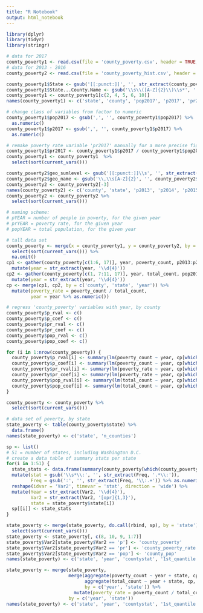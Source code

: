 ---
title: "R Notebook"
output: html_notebook
---

```{r}
library(dplyr)
library(tidyr)
library(stringr)
```

```{r}
# data for 2017
county_poverty1 <- read.csv(file = 'county_poverty.csv', header = TRUE, sep = ',')
# data for 2013 - 2016
county_poverty2 <- read.csv(file = 'county_poverty_hist.csv', header = TRUE, sep = ',')
```

```{r}
county_poverty1$State <- gsub('[[:punct:]]', '', str_extract(county_poverty1$State...County.Name, '\\([A-Z]{2}\\)'))
county_poverty1$State...County.Name <- gsub('\\s\\([A-Z]{2}\\)\\s*', '', county_poverty1$State...County.Name %>% as.character())
county_poverty1 <- county_poverty1[c(2, 4, 5, 6, 10)]
names(county_poverty1) <- c('state', 'county', 'pop2017', 'p2017', 'pr2017')

# change class of variables from factor to numeric
county_poverty1$pop2017 <- gsub(',', '', county_poverty1$pop2017) %>% 
  as.numeric()
county_poverty1$p2017 <- gsub(',', '', county_poverty1$p2017) %>% 
  as.numeric()

# remake poverty rate variable 'pr2017' manually for a more precise figure
county_poverty1$pr2017 <- county_poverty1$p2017 / county_poverty1$pop2017
county_poverty1 <- county_poverty1  %>% 
  select(sort(current_vars()))

county_poverty2$geo_sumlevel <- gsub('[[:punct:]]\\s', '', str_extract(county_poverty2$geo_name, '\\,\\s[A-Z]{2}'))
county_poverty2$geo_name <- gsub('\\,\\s[A-Z]{2}', '', county_poverty2$geo_name)
county_poverty2 <- county_poverty2[-3]
names(county_poverty2) <- c('county', 'state', 'p2013', 'p2014', 'p2015', 'pr2013', 'pr2014', 'pr2015', 'pr2016', 'p2016', 'pop2013', 'pop2014', 'pop2015', 'pop2016')
county_poverty2 <- county_poverty2 %>% 
  select(sort(current_vars()))

# naming scheme:
# pYEAR = number of people in poverty, for the given year
# prYEAR = poverty rate, for the given year
# popYEAR = total population, for the given year

# tall data set
county_poverty <- merge(x = county_poverty1, y = county_poverty2, by = c('county', 'state')) %>% 
  select(sort(current_vars())) %>%
  na.omit()
cp1 <- gather(county_poverty[c(1:6, 17)], year, poverty_count, p2013:p2017, factor_key = TRUE) %>% 
  mutate(year = str_extract(year, '\\d{4}'))
cp2 <- gather(county_poverty[c(1, 7:11, 17)], year, total_count, pop2013:pop2017, factor_key = TRUE) %>% 
  mutate(year = str_extract(year, '\\d{4}'))
cp <- merge(cp1, cp2, by = c('county', 'state', 'year')) %>% 
  mutate(poverty_rate = poverty_count / total_count,
         year = year %>% as.numeric())

# regress 'county_poverty' variables with year, by county
county_poverty$p_rval <- c()
county_poverty$p_coef <- c()
county_poverty$pr_rval <- c()
county_poverty$pr_coef <- c()
county_poverty$pop_rval <- c()
county_poverty$pop_coef <- c()

for (i in 1:nrow(county_poverty)) {
  county_poverty$p_rval[i] <- summary(lm(poverty_count ~ year, cp[which(cp$county == county_poverty$county[i] & cp$state == county_poverty$state[i]),]))$r.squared
  county_poverty$p_coef[i] <- summary(lm(poverty_count ~ year, cp[which(cp$county == county_poverty$county[i] & cp$state == county_poverty$state[i]),]))$coefficients[2]
  county_poverty$pr_rval[i] <- summary(lm(poverty_rate ~ year, cp[which(cp$county == county_poverty$county[i] & cp$state == county_poverty$state[i]),]))$r.squared
  county_poverty$pr_coef[i] <- summary(lm(poverty_rate ~ year, cp[which(cp$county == county_poverty$county[i] & cp$state == county_poverty$state[i]),]))$coefficients[2]
  county_poverty$pop_rval[i] <- summary(lm(total_count ~ year, cp[which(cp$county == county_poverty$county[i] & cp$state == county_poverty$state[i]),]))$r.squared
  county_poverty$pop_coef[i] <- summary(lm(total_count ~ year, cp[which(cp$county == county_poverty$county[i] & cp$state == county_poverty$state[i]),]))$coefficients[2]
}

county_poverty <- county_poverty %>% 
  select(sort(current_vars()))

# data set of poverty, by state
state_poverty <- table(county_poverty$state) %>% 
  data.frame()
names(state_poverty) <- c('state', 'n_counties')

sp <- list()
# 51 = number of states, including Washington D.C.
# create a data table of summary stats per state
for(i in 1:51) {
  state_stats <- data.frame(summary(county_poverty[which(county_poverty$state == state_poverty$state[i]), ]))[7:96,2:3] %>% 
  mutate(stat = gsub('\\s*\\:', '', str_extract(Freq, '.*\\:')), 
         Freq = gsub(':', '', str_extract(Freq, '\\:.+')) %>% as.numeric()) %>% 
  reshape(idvar = 'Var2', timevar = 'stat', direction = 'wide') %>%
  mutate(Year = str_extract(Var2, '\\d{4}'), 
         Var2 = str_extract(Var2, '[opr]{1,3}'), 
         state = state_poverty$state[i])
  sp[[i]] <- state_stats
}

state_poverty <- merge(state_poverty, do.call(rbind, sp), by = 'state') %>% 
  select(sort(current_vars()))
state_poverty <- state_poverty[, c(8, 10, 9, 1:7)]
state_poverty$Var2[state_poverty$Var2 == 'p'] <- 'county_poverty'
state_poverty$Var2[state_poverty$Var2 == 'pr'] <- 'county_poverty_rate'
state_poverty$Var2[state_poverty$Var2 == 'pop'] <- 'county_pop'
names(state_poverty) <- c('state', 'year', 'countystat', '1st_quantile', '3rd_quantile', 'max', 'mean', 'median', 'minimum', 'n_counties')

state_poverty <- merge(state_poverty, 
                       merge(aggregate(poverty_count ~ year + state, cp, sum), 
                             aggregate(total_count ~ year + state, cp, sum), 
                             by = c('year', 'state')) %>% 
                         mutate(poverty_rate = poverty_count / total_count), 
                       by = c('year', 'state'))
names(state_poverty) <- c('state', 'year', 'countystat', '1st_quantile', '3rd_quantile', 'max', 'mean', 'median', 'minimum', 'n_counties', 'state_poverty', 'state_pop', 'state_poverty_rate')
```
